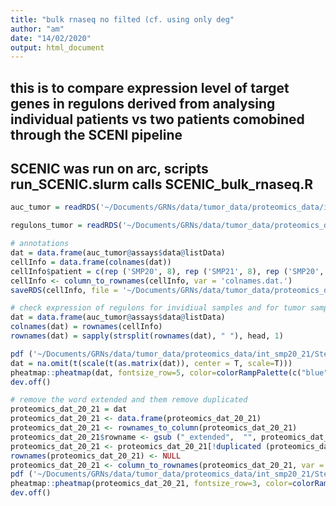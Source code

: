 ```yaml
---
title: "bulk rnaseq no filted (cf. using only deg"
author: "am"
date: "14/02/2020"
output: html_document
---
```

## this is to compare expression level of target genes in regulons derived from analysing individual patients vs two patients comobined through the SCENI pipeline

## SCENIC was run on arc, scripts run_SCENIC.slurm calls SCENIC_bulk_rnaseq.R

```r
auc_tumor = readRDS('~/Documents/GRNs/data/tumor_data/proteomics_data/int_smp20_21//3.4_regulonAUC.Rds')

regulons_tumor = readRDS('~/Documents/GRNs/data/tumor_data/proteomics_data/int_smp20_21//2.6_regulons_asGeneSet.Rds')
```

```r
# annotations
dat = data.frame(auc_tumor@assays$data@listData)
cellInfo = data.frame(colnames(dat))
cellInfo$patient = c(rep ('SMP20', 8), rep ('SMP21', 8), rep ('SMP20', 2), rep ('SMP21', 2), rep ('SMP20', 2), rep ('SMP21', 2))
cellInfo <- column_to_rownames(cellInfo, var = 'colnames.dat.')
saveRDS(cellInfo, file = '~/Documents/GRNs/data/tumor_data/proteomics_data/int_smp20_21//cellInfo.Rds')
```


```r
# check expression of regulons for invidiual samples and for tumor samples in one run
dat = data.frame(auc_tumor@assays$data@listData)
colnames(dat) = rownames(cellInfo)
rownames(dat) = sapply(strsplit(rownames(dat), " "), head, 1)

pdf ('~/Documents/GRNs/data/tumor_data/proteomics_data/int_smp20_21/Step3_RegulonActivity_heatmap_regulonAUC.pdf', height = 6, width = 5)
dat = na.omit(t(scale(t(as.matrix(dat)), center = T, scale=T)))
pheatmap::pheatmap(dat, fontsize_row=5, color=colorRampPalette(c("blue","white","red"))(100), breaks=seq(-3, 3, length.out = 100),treeheight_row=10, treeheight_col=10, border_color=NA, annotation = cellInfo, clustering_method = "ward.D2", fontsize_col = 6)
dev.off()
```

```r
# remove the word extended and them remove duplicated 
proteomics_dat_20_21 = dat
proteomics_dat_20_21 <- data.frame(proteomics_dat_20_21) 
proteomics_dat_20_21 <- rownames_to_column(proteomics_dat_20_21) 
proteomics_dat_20_21$rowname <- gsub ("_extended",  "", proteomics_dat_20_21$rowname)
proteomics_dat_20_21 <- proteomics_dat_20_21[!duplicated (proteomics_dat_20_21$rowname), ]
rownames(proteomics_dat_20_21) <- NULL
proteomics_dat_20_21 <- column_to_rownames(proteomics_dat_20_21, var = 'rowname')
pdf ('~/Documents/GRNs/data/tumor_data/proteomics_data/int_smp20_21/Step3_RegulonActivity_heatmap_regulonAUC_mod_labels.pdf', height = 6, width = 5)
pheatmap::pheatmap(proteomics_dat_20_21, fontsize_row=3, color=colorRampPalette(c("blue","white","red"))(100), breaks=seq(-3, 3, length.out = 100),treeheight_row=10, treeheight_col=10, border_color=NA, annotation = cellInfo, clustering_method = "ward.D2", fontsize_col = 6)
dev.off()
```

